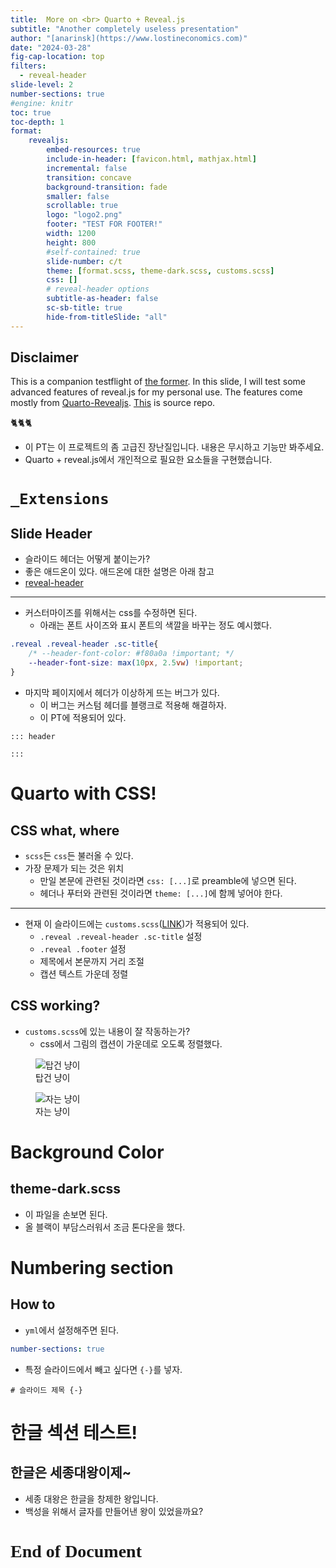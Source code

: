 ```yaml
---
title:  More on <br> Quarto + Reveal.js
subtitle: "Another completely useless presentation"
author: "[anarinsk](https://www.lostineconomics.com)"
date: "2024-03-28"
fig-cap-location: top
filters: 
  - reveal-header
slide-level: 2
number-sections: true
#engine: knitr
toc: true
toc-depth: 1
format: 
    revealjs:
        embed-resources: true
        include-in-header: [favicon.html, mathjax.html]
        incremental: false   
        transition: concave
        background-transition: fade
        smaller: false
        scrollable: true
        logo: "logo2.png"
        footer: "TEST FOR FOOTER!"
        width: 1200
        height: 800
        #self-contained: true
        slide-number: c/t
        theme: [format.scss, theme-dark.scss, customs.scss]
        css: []
        # reveal-header options 
        subtitle-as-header: false
        sc-sb-title: true
        hide-from-titleSlide: "all"
---
```


## Disclaimer{.center -}

:::{.nonincremental}
This is a companion testflight of [the former](https://fun-pt.lostineconomics.com/). In this slide, I will test some advanced features of reveal.js for my personal use. The features come mostly from [Quarto-Revealjs](https://quarto.org/docs/presentations/revealjs/). [This](https://github.com/anarinsk/project_quarto-rjs-advanced) is source repo. 

🐈🐈🐈

- 이 PT는 이 프로젝트의 좀 고급진 장난질입니다. 내용은 무시하고 기능만 봐주세요. 
- Quarto + reveal.js에서 개인적으로 필요한 요소들을 구현했습니다.  
:::

# `_Extensions`

## Slide Header 

- 슬라이드 헤더는 어떻게 붙이는가? 
- 좋은 애드온이 있다. 애드온에 대한 설명은 아래 참고 
- [reveal-header](https://github.com/shafayetShafee/reveal-header)

--- 

- 커스터마이즈를 위해서는 css를 수정하면 된다. 
    - 아래는 폰트 사이즈와 표시 폰트의 색깔을 바꾸는 정도 예시했다. 

```css
.reveal .reveal-header .sc-title{
    /* --header-font-color: #f80a0a !important; */
    --header-font-size: max(10px, 2.5vw) !important; 
}
```
- 마지막 페이지에서 헤더가 이상하게 뜨는 버그가 있다. 
    - 이 버그는 커스텀 헤더를 블랭크로 적용해 해결하자. 
    - 이 PT에 적용되어 있다. 

```qmd
::: header

:::
```
# Quarto with CSS!

## CSS what, where 

- `scss`든 `css`든 불러올 수 있다.
- 가장 문제가 되는 것은 위치 
    - 만일 본문에 관련된 것이라면 `css: [...]`로 preamble에 넣으면 된다. 
    - 헤더나 푸터와 관련된 것이라면 `theme: [...]`에 함께 넣어야 한다. 

--- 

- 현재 이 슬라이드에는 `customs.scss`([LINK](https://github.com/anarinsk/project_quarto-rjs-advanced/blob/main/customs.scss))가 적용되어 있다.
    - `.reveal .reveal-header .sc-title` 설정 
    - `.reveal .footer` 설정
    - 제목에서 본문까지 거리 조절 
    - 캡션 텍스트 가운데 정렬 

## CSS working? 

- `customs.scss`에 있는 내용이 잘 작동하는가?
    - css에서 그림의 캡션이 가운데로 오도록 정렬했다. 

::: {layout="[[0.86,1]]"}

![탑건 냥이](https://as2.ftcdn.net/v2/jpg/05/62/99/31/1000_F_562993122_e7pGkeY8yMfXJcRmclsoIjtOoVDDgIlh.jpg)

![자는 냥이](https://as2.ftcdn.net/v2/jpg/07/52/49/77/1000_F_752497740_0jVHqW0BtpFsvVRpW80tgQRxpru14nf9.jpg)

:::

# Background Color 

## theme-dark.scss

- 이 파일을 손보면 된다.
- 올 블랙이 부담스러워서 조금 톤다운을 했다. 

# Numbering section 

## How to 

- `yml`에서 설정해주면 된다. 

```yml
number-sections: true
```

- 특정 슬라이드에서 빼고 싶다면 `{-}`를 넣자. 

```qmd 
# 슬라이드 제목 {-}
```

# 한글 섹션 테스트! 

## 한글은 세종대왕이제~ 

- 세종 대왕은 한글을 창제한 왕입니다. 
- 백성을 위해서 글자를 만들어낸 왕이 있었을까요? 

# {-}

:::{style="font-family: 'SUITE', san-serif;font-size: 200%; font-weight: bold;"}
End of Document
:::

